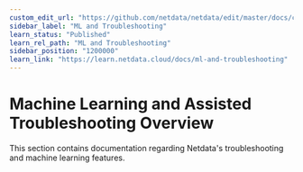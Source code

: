 ```yaml
---
custom_edit_url: "https://github.com/netdata/netdata/edit/master/docs/category-overview-pages/machine-learning-and-assisted-troubleshooting.md"
sidebar_label: "ML and Troubleshooting"
learn_status: "Published"
learn_rel_path: "ML and Troubleshooting"
sidebar_position: "1200000"
learn_link: "https://learn.netdata.cloud/docs/ml-and-troubleshooting"
---
```


# Machine Learning and Assisted Troubleshooting Overview

This section contains documentation regarding Netdata's troubleshooting and machine learning features.
